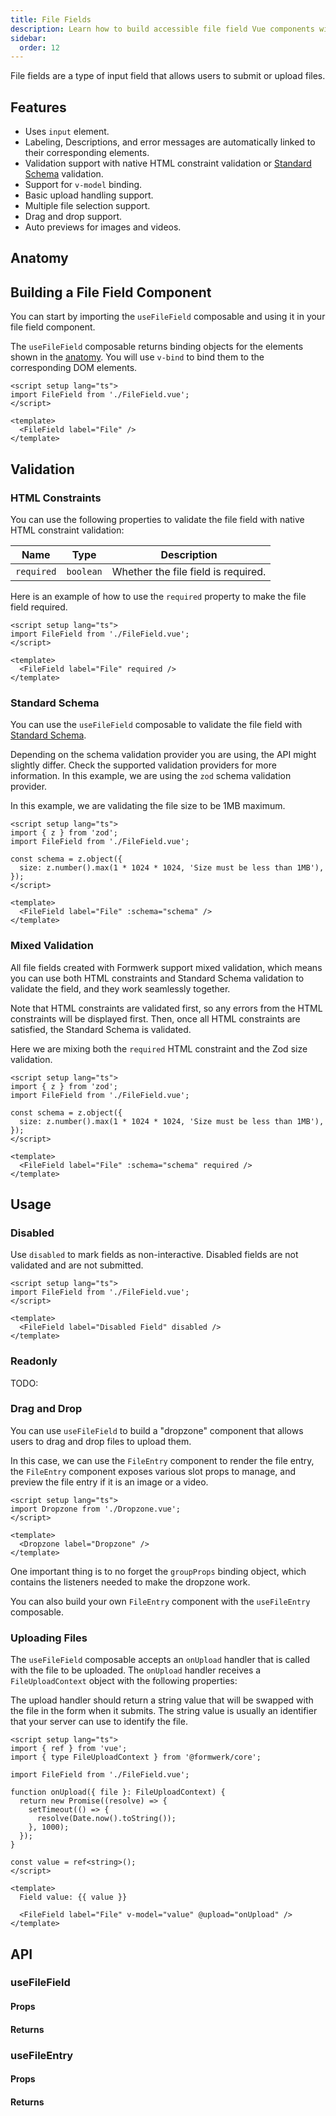 ```yaml
---
title: File Fields
description: Learn how to build accessible file field Vue components with Formwerk.
sidebar:
  order: 12
---
```




File fields are a type of input field that allows users to submit or upload files.

## Features

- Uses `input` element.
- Labeling, Descriptions, and error messages are automatically linked to their corresponding elements.
- Validation support with native HTML constraint validation or [Standard Schema](https://github.com/standard-schema/standard-schema) validation.
- Support for `v-model` binding.
- Basic upload handling support.
- Multiple file selection support.
- Drag and drop support.
- Auto previews for images and videos.

## Anatomy

<AnatomyCanvas>
  <AnatomyFileField />
</AnatomyCanvas>

## Building a File Field Component

You can start by importing the `useFileField` composable and using it in your file field component.

The `useFileField` composable returns binding objects for the elements shown in the [anatomy](#anatomy). You will use `v-bind` to bind them to the corresponding DOM elements.

<MdxRepl client:load>

<div slot="FileField.vue">
  <FileFieldPartial />
</div>

<div slot="App.vue">

```vue
<script setup lang="ts">
import FileField from './FileField.vue';
</script>

<template>
  <FileField label="File" />
</template>
```

</div>

</MdxRepl>

## Validation

### HTML Constraints

You can use the following properties to validate the file field with native HTML constraint validation:

| Name       | Type      | Description                         |
| ---------- | --------- | ----------------------------------- |
| `required` | `boolean` | Whether the file field is required. |

Here is an example of how to use the `required` property to make the file field required.

<MdxRepl client:load>

<div slot="!FileField.vue">
  <FileFieldPartial />
</div>

<div slot="App.vue">

```vue
<script setup lang="ts">
import FileField from './FileField.vue';
</script>

<template>
  <FileField label="File" required />
</template>
```

</div>

</MdxRepl>

### Standard Schema

You can use the `useFileField` composable to validate the file field with [Standard Schema](https://github.com/standard-schema/standard-schema).

<Aside>

Depending on the schema validation provider you are using, the API might slightly differ. Check the supported validation providers for more information. In this example, we are using the `zod` schema validation provider.

</Aside>

In this example, we are validating the file size to be 1MB maximum.

<MdxRepl client:load>

<div slot="!FileField.vue">
  <FileFieldPartial />
</div>

<div slot="App.vue">

```vue
<script setup lang="ts">
import { z } from 'zod';
import FileField from './FileField.vue';

const schema = z.object({
  size: z.number().max(1 * 1024 * 1024, 'Size must be less than 1MB'),
});
</script>

<template>
  <FileField label="File" :schema="schema" />
</template>
```

</div>

</MdxRepl>

### Mixed Validation

All file fields created with Formwerk support mixed validation, which means you can use both HTML constraints and Standard Schema validation to validate the field, and they work seamlessly together.

Note that HTML constraints are validated first, so any errors from the HTML constraints will be displayed first. Then, once all HTML constraints are satisfied, the Standard Schema is validated.

Here we are mixing both the `required` HTML constraint and the Zod size validation.

<MdxRepl client:load>

<div slot="!FileField.vue">
  <FileFieldPartial />
</div>

<div slot="App.vue">

```vue
<script setup lang="ts">
import { z } from 'zod';
import FileField from './FileField.vue';

const schema = z.object({
  size: z.number().max(1 * 1024 * 1024, 'Size must be less than 1MB'),
});
</script>

<template>
  <FileField label="File" :schema="schema" required />
</template>
```

</div>

</MdxRepl>

## Usage

### Disabled

Use `disabled` to mark fields as non-interactive. Disabled fields are not validated and are not submitted.

<MdxRepl client:load>

<div slot="!FileField.vue">
  <FileFieldPartial />
</div>

<div slot="App.vue">

```vue
<script setup lang="ts">
import FileField from './FileField.vue';
</script>

<template>
  <FileField label="Disabled Field" disabled />
</template>
```

</div>

</MdxRepl>

### Readonly

TODO:

### Drag and Drop

You can use `useFileField` to build a "dropzone" component that allows users to drag and drop files to upload them.

In this case, we can use the `FileEntry` component to render the file entry, the `FileEntry` component exposes various slot props to manage, and preview the file entry if it is an image or a video.

<MdxRepl client:load>

<div slot="Dropzone.vue">
  <DropzonePartial />
</div>

<div slot="App.vue">

```vue
<script setup lang="ts">
import Dropzone from './Dropzone.vue';
</script>

<template>
  <Dropzone label="Dropzone" />
</template>
```

</div>

</MdxRepl>

One important thing is to no forget the `groupProps` binding object, which contains the listeners needed to make the dropzone work.

You can also build your own `FileEntry` component with the `useFileEntry` composable.

### Uploading Files

The `useFileField` composable accepts an `onUpload` handler that is called with the file to be uploaded. The `onUpload` handler receives a `FileUploadContext` object with the following properties:

<MdxTableAPI typeName="FileUploadContext" />

The upload handler should return a string value that will be swapped with the file in the form when it submits. The string value is usually an identifier that your server can use to identify the file.

<MdxRepl client:load>

<div slot="!FileField.vue">
  <FileFieldPartial />
</div>

<div slot="App.vue">

```vue
<script setup lang="ts">
import { ref } from 'vue';
import { type FileUploadContext } from '@formwerk/core';

import FileField from './FileField.vue';

function onUpload({ file }: FileUploadContext) {
  return new Promise((resolve) => {
    setTimeout(() => {
      resolve(Date.now().toString());
    }, 1000);
  });
}

const value = ref<string>();
</script>

<template>
  Field value: {{ value }}

  <FileField label="File" v-model="value" @upload="onUpload" />
</template>
```

</div>

</MdxRepl>

## API

### useFileField

#### Props

<MdxTableAPI typeName="FileFieldProps" />

#### Returns

<MdxTableAPI fnName="useFileField" />

### useFileEntry

#### Props

<MdxTableAPI typeName="FileEntryProps" />

#### Returns

<MdxTableAPI fnName="useFileEntry" />

